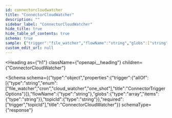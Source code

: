 ```yaml
---
id: connectorcloudwatcher
title: "ConnectorCloudWatcher"
description: ""
sidebar_label: "ConnectorCloudWatcher"
hide_title: true
hide_table_of_contents: true
schema: true
sample: {"trigger":"file_watcher","flowName":"string","globs":["string"],"topicId":"string"}
custom_edit_url: null
---
```



<Heading
  as={"h1"}
  className={"openapi__heading"}
  children={"ConnectorCloudWatcher"}
>
</Heading>





<Schema
  schema={{"type":"object","properties":{"trigger":{"allOf":[{"type":"string","enum":["file_watcher","cron","cloud_watcher","one_shot"],"title":"ConnectorTriggerOptions"}]},"flowName":{"type":"string"},"globs":{"type":"array","items":{"type":"string"}},"topicId":{"type":"string"}},"required":["trigger","topicId"],"title":"ConnectorCloudWatcher"}}
  schemaType={"response"}
>
  
</Schema>
            